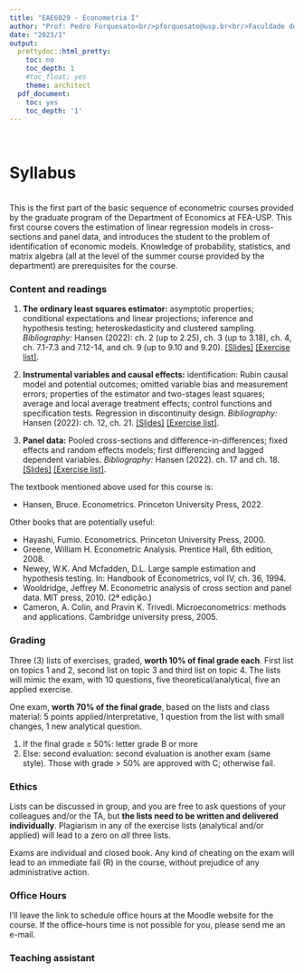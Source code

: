 ```yaml
---
title: "EAE6029 - Econometria I"
author: "Prof: Pedro Forquesato<br/>pforquesato@usp.br<br/>Faculdade de Economia, Administração e Contabilidade<br />Universidade de São Paulo"
date: "2023/1"
output:
  prettydoc::html_pretty:
    toc: no
    toc_depth: 1
    #toc_float: yes
    theme: architect
  pdf_document:
    toc: yes
    toc_depth: '1'
---
```


\

# Syllabus

\
This is the first part of the basic sequence of econometric courses provided by the graduate program of the Department of Economics at FEA-USP. This first course covers the estimation of linear regression models in cross-sections and panel data, and introduces the student to the problem of identification of economic models. Knowledge of probability, statistics, and matrix algebra (all at the level of the summer course provided by the department) are prerequisites for the course.


### Content and readings

1. **The ordinary least squares estimator:** asymptotic properties; conditional expectations and linear projections; inference and hypothesis testing; heteroskedasticity and clustered sampling. *Bibliography:* Hansen (2022): ch. 2 (up to 2.25), ch. 3 (up to 3.18), ch. 4, ch. 7.1-7.3 and 7.12-14, and ch. 9 (up to 9.10 and 9.20). [[Slides]](https://www.pedroforquesato.com/eae6029/eae6029-week-1.html) [[Exercise list]](https://www.pedroforquesato.com/eae6029/eae6029-lista-1.html).

2. **Instrumental variables and causal effects:** identification: Rubin causal model and potential outcomes; omitted variable bias and measurement errors; properties of the estimator and two-stages least squares; average and local average treatment effects; control functions and specification tests. Regression in discontinuity design. *Bibliography:* Hansen (2022): ch. 12, ch. 21. [[Slides]](https://www.pedroforquesato.com/eae6029/eae6029-week-2.html) [[Exercise list]](https://www.pedroforquesato.com/eae6029/eae6029-lista-2.html).

3. **Panel data:** Pooled cross-sections and difference-in-differences; fixed effects and random effects models; first differencing and lagged dependent variables. *Bibliography:* Hansen (2022). ch. 17 and ch. 18. [[Slides]](https://www.pedroforquesato.com/eae6029/eae6029-week-3.html) [[Exercise list]](https://www.pedroforquesato.com/eae6029/eae6029-lista-3.html).

The textbook mentioned above used for this course is:

* Hansen, Bruce. Econometrics. Princeton University Press, 2022.

Other books that are potentially useful:

* Hayashi, Fumio. Econometrics. Princeton University Press, 2000.
* Greene, William H. Econometric Analysis. Prentice Hall, 6th edition, 2008.
* Newey, W.K. And Mcfadden, D.L. Large sample estimation and hypothesis testing. In: Handbook of Econometrics, vol IV, ch. 36, 1994.
* Wooldridge, Jeffrey M. Econometric analysis of cross section and panel data. MIT press, 2010. (2ª edição.)
* Cameron, A. Colin, and Pravin K. Trivedi. Microeconometrics: methods and applications. Cambridge university press, 2005.

### Grading

Three (3) lists of exercises, graded, **worth 10% of final grade each**. First list on topics 1 and 2, second list on topic 3 and third list on topic 4. The lists will mimic the exam, with 10 questions, five theoretical/analytical, five an applied exercise.

One exam, **worth 70% of the final grade**, based on the lists and class material: 5 points applied/interpretative, 1 question from the list with small changes, 1 new analytical question.

1. If the final grade $\geq$ 50%: letter grade B or more
3. Else: second evaluation: second evaluation is another exam (same style). Those with grade > 50% are approved with C; otherwise fail.

### Ethics

Lists can be discussed in group, and you are free to ask questions of your colleagues and/or the TA, but **the lists need to be written and delivered individually**. Plagiarism in any of the exercise lists (analytical and/or applied) will lead to a zero on *all* three lists.

Exams are individual and closed book. Any kind of cheating on the exam will lead to an immediate fail (R) in the course, without prejudice of any administrative action.

### Office Hours

I'll leave the link to schedule office hours at the Moodle website for the course. If the office-hours time is not possible for you, please send me an e-mail.

### Teaching assistant



\
